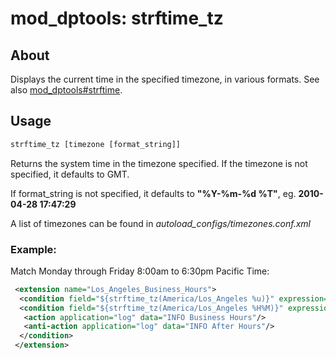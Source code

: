 
# mod_dptools: strftime_tz 

 

## About

Displays the current time in the specified timezone, in various formats. See also [mod\_dptools#strftime](./6586520.mdx#about).

## Usage

```xml
strftime_tz [timezone [format_string]]
```

Returns the system time in the timezone specified. If the timezone is not specified, it defaults to GMT.

If format\_string is not specified, it defaults to **"%Y-%m-%d %T"**, eg. **2010-04-28 17:47:29**

A list of timezones can be found in _autoload\_configs/timezones.conf.xml_

### Example:

Match Monday through Friday 8:00am to 6:30pm Pacific Time:

```xml
 <extension name="Los_Angeles_Business_Hours">
  <condition field="${strftime_tz(America/Los_Angeles %u)}" expression="^[1-5]$"/>
  <condition field="${strftime_tz(America/Los_Angeles %H%M)}" expression="^(0[8-9]\d{2}|1[0-7]\d{2}|18[0-2]\d)$">
   <action application="log" data="INFO Business Hours"/>
   <anti-action application="log" data="INFO After Hours"/>
  </condition>
 </extension>
```



